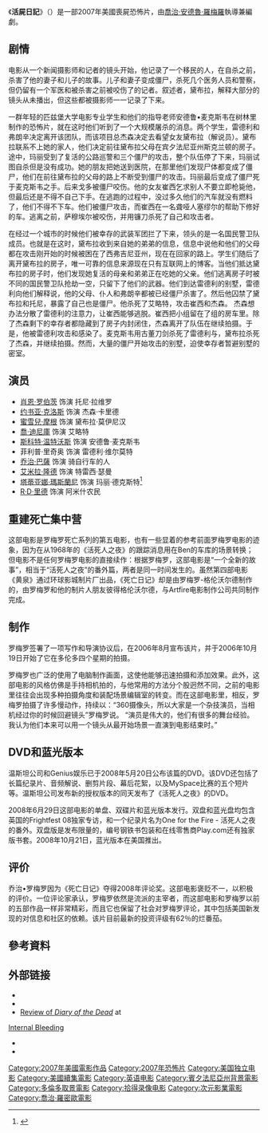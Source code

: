 {{multiple issues|
{{non-free|time=2014-09-01T02:03:22+00:00}}

{{lead section|time=2014-09-05T08:20:53+00:00}}
}}
{{Infobox film
| name           = 死亡日记
| original_name = ''Diary of the Dead'' 
| image          = Diary_of_the_Dead_2007.jpeg
| caption        = 電影海報
| director       = [[喬治·安德魯·羅梅羅|喬治·安德魯·羅梅羅]]
| producer       = 喬治·安德魯·羅梅羅<br>[[彼得·格伦沃尔德|彼得·格伦沃尔德]]
| screenplay     = 喬治·安德魯·羅梅羅
| starring       = {{ubl|[[蜜雪兒·摩根_(演員)|蜜雪兒·摩根]]|[[約書亞·克洛斯|約書亞·克洛斯]]|[[肖恩·罗伯茨|肖恩·罗伯茨]]}}
| music          = 诺曼·奥伦斯坦
| editing        = 迈克尔·多尔蒂
| cinematography = 亞當·斯維卡
| studio         = Artfire Films<br>Romero-Grunwald Productions
| distributor    = [[温斯坦公司|温斯坦公司]]
| released       = {{Film date|2007|9|8|[[多倫多國際影展|多倫多國際影展]]|2008|2|15|美國}}
| runtime        = 92分钟
| country        = {{美国}}
| language       = 英语
| budget         = 200萬美元
| gross          = 530萬美元<ref name="DiaryBOX">{{cite web|url=https://boxofficemojo.com/movies/?id=diaryofthedead.htm|title=Diary of the Dead|publisher=[[Box_Office_Mojo|Box Office Mojo]]|access-date=2009-04-15|archive-date=2018-06-13|archive-url=https://web.archive.org/web/20180613160831/http://www.boxofficemojo.com/movies/?id=diaryofthedead.htm|dead-url=no}}</ref>
}}
《'''活屍日記'''》（{{lang-en|''Diary of the Dead''}}）是一部2007年美國喪屍恐怖片，由[[喬治·安德魯·羅梅羅|喬治·安德魯·羅梅羅]]執導兼編劇。

==剧情==
电影从一个新闻摄影师和记者的镜头开始，他记录了一个移民的人，在自杀之前，杀害了他的妻子和儿子的故事。儿子和妻子变成僵尸，杀死几个医务人员和警察，但仍留有一个军医和被杀害之前被咬伤了的记者。叙述者，黛布拉，解释大部分的镜头从未播出，但这些都被摄影师一一记录了下来。

一群年轻的匹兹堡大学电影专业学生和他们的指导老师安德鲁•麦克斯韦在树林里制作的恐怖片，就在这时他们听到了一个大规模屠杀的消息。两个学生，雷德利和弗朗辛决定离开该团队，而该项目总杰森决定去看望女友黛布拉（解说员）。黛布拉联系不上她的家人，他们决定前往黛布拉父母在宾夕法尼亚州斯克兰顿的房子。途中，玛丽受到了复活的公路巡警和三个僵尸的攻击，整个队伍停了下来，玛丽试图自杀但是没有成功。她的朋友把她送到医院，在那里他们发现尸体都变成了僵尸，他们在前往黛布拉的父母的路上不断受到僵尸的攻击。玛丽最后变成了僵尸死于麦克斯韦之手。后来戈多被僵尸咬伤。他的女友崔西乞求别人不要立即枪毙他，但最后还是不得不自己下手。在逃跑的过程中，没过多久他们的汽车就没有燃料了，他们不得不下车。他们被僵尸攻击，而崔西在一名聋哑人塞缪尔的帮助下修好的车。逃离之前，萨穆埃尔被咬伤，并用镰刀杀死了自己和攻击者。

在经过一个城市的时候他们被幸存的武装军团拦了下来，领头的是一名国民警卫队成员。也就是在这时，黛布拉收到来自她的弟弟的信息，信息中说他和他们的父母都在攻击刚开始的时候被困在了西弗吉尼亚州，现在在回家的路上。学生们随后了离开黛布拉的房子，唯一可靠的信息来源现在只有互联网上的博客。当他们抵达黛布拉的房子时，他们发现她复活的母亲和弟弟正在吃她的父亲。他们逃离房子时被不同的国民警卫队抢劫一空，只留下了他们的武器。他们到达雷德利的别墅，雷德利向他们解释说，他的父母、仆人和弗朗辛都被已经僵尸杀害了。然后他囚禁了黛布拉和托尼，暴露了自己也是僵尸。他杀死了艾略特，攻击崔西和杰森。 杰森想办法分散了雷德利的注意力，让崔西能够逃脱。崔西把小组留在了组的房车里。除了杰森剩下的幸存者都隐藏到了房子内封闭住，杰森离开了队伍在继续拍摄。于是，他被雷德利攻击和感染了。麦克斯韦用古董刀剑杀死了雷德利与，黛布拉杀死了杰森，并继续拍摄。然而，大量的僵尸开始攻击的别墅，迫使幸存者暂避别墅的密室。

==演员== 
{{div col|2}} 
*[[肖恩·罗伯茨|肖恩·罗伯茨]] 饰演 托尼·拉维罗 
*[[约书亚·克洛斯|约书亚·克洛斯]] 饰演 杰森·卡里德
*[[蜜雪兒·摩根_(演員)|蜜雪兒·摩根]] 饰演 黛布拉·莫伊尼汉 
*[[喬·迪尼庫|喬·迪尼庫]] 饰演 艾略特 
*[[斯科特·温特沃斯|斯科特·温特沃斯]] 饰演 安德鲁·麦克斯韦 
*菲利普·里奇奥 饰演 雷德利·维尔莫特 
*[[乔治·巴薩|乔治·巴薩]] 饰演 骑自行车的人 
*[[艾米拉·隆德|艾米拉·隆德]] 饰演 特雷西·瑟曼 
*[[塔蒂亚娜·瑪斯蘭尼|塔蒂亚娜·瑪斯蘭尼]] 饰演 玛丽·德克斯特<ref>{{cite news | first=Jeff | last=DeDekker | url=http://www.canada.com/reginaleaderpost/news/arts_life/story.html?id=537eea96-604b-4adc-bbc5-f6eb293b7daf | title=里贾纳女主角的“Booky”作用 | publisher={{tsl|en|Regina Leader-Post||Regina Leader-Post}} | date=2006-10-21 | accessdate=2006-10-02 | archive-date=2007-12-06 | archive-url=https://web.archive.org/web/20071206111008/http://www.canada.com/reginaleaderpost/news/arts_life/story.html?id=537eea96-604b-4adc-bbc5-f6eb293b7daf | dead-url=no }}</ref> 
*[[R·D·里德|R·D·里德]] 饰演 阿米什农民 
{{div col end}}

==重建死亡集中营==
这部电影是罗梅罗死亡系列的第五电影，也有一些显着的参考前面罗梅罗电影的迹象，因为在从1968年的《活死人之夜》的跟踪消息用在Ben的车库的场景转换；但电影不是任何罗梅罗电影的直接续作：根据罗梅罗，这部电影是“一个全新的故事”，相当于“活死人之夜”的番外篇，两者是同一时间发生的。虽然第四部电影《黄泉》通过环球影城制片厂出品，《死亡日记》却是由罗梅罗-格伦沃尔德制作的，由罗梅罗和他的制片人朋友彼得格伦沃尔德，与Artfire电影制作公司共同制作完成。

==制作== 
罗梅罗签署了一项写作和导演协议后，在2006年8月宣布该片，并于2006年10月19日开始了它在多伦多四个星期的拍摄。 

罗梅罗也广泛的使用了电脑制作画面，这使他能够迅速拍摄和添加效果。此外，这部电影的风格仿佛是手持相机拍的，与他常用的方法分个股迥然不同，之前的电影里往往会出现多种拍摄角度和装配场景编辑室的转变。而在这部电影里，相反，罗梅罗拍摄了许多慢动作，持续以：“360摄像头，所以大家是一个杂技演员，当相机经过你的时候回避镜头”罗梅罗说。 “演员是伟大的，他们有很多的舞台经验。我认为他们本来可以用一个镜头从最开始场景一直演到电影结束时。”

==DVD和蓝光版本==
温斯坦公司和Genius娱乐已于2008年5月20日公布该篇的DVD。该DVD还包括了长篇纪录片、音频解说、删剪片段、幕后花絮，以及MySpace比赛的五个短片等。温斯坦公司发布新的授权版本的同天发布了《活死人之夜》的DVD。 

2008年6月29日这部电影的单盘、双碟片和蓝光版本发行。双盘和蓝光盘均包含英国的Frightfest 08独家专访，和一个纪录片名为One for the Fire - 活死人之夜的番外。双盘版是发布限量的，编号钢铁书包装和在线零售商Play.com还有独家版书套。2008年10月21日，蓝光版本在美国推出。

==评价==
乔治•罗梅罗因为《死亡日记》夺得2008年评论奖。这部电影褒贬不一，以积极的评价。一位评论家承认，罗梅罗依然是流派的主宰者，而这部电影和罗梅罗以前的五部作品一样非常精彩，而且它也保留了社会对罗梅罗评论，其中包括美国新发现的对信息和社区的依赖。该片目前最新的投资评级有62％的烂番茄。

== 參考資料 ==
{{reflist}}

== 外部链接 ==
* {{IMDb title|0848557|死亡日记}}
* {{AllRovi movie|359679|死亡日记}}
* [http://www.internalbleeding.net/2008/07/diary-of-the-dead Review of ''Diary of the Dead''] at
[https://web.archive.org/web/20080704060619/http://www.internalbleeding.net/ Internal Bleeding]
* {{Metacritic film|diary-of-the-dead|死亡日记}}
* {{Rotten Tomatoes|diary-of-the-dead2007|死亡日记}}

{{George A. Romero}}
{{DEFAULTSORT:Diary of the Dead}}
[[Category:2007年美國電影作品|Category:2007年美國電影作品]]
[[Category:2007年恐怖片|Category:2007年恐怖片]]
[[Category:美国独立电影|Category:美国独立电影]]
[[Category:美國續集電影|Category:美國續集電影]]
[[Category:英语电影|Category:英语电影]]
[[Category:賓夕法尼亞州背景電影|Category:賓夕法尼亞州背景電影]]
[[Category:多倫多取景電影|Category:多倫多取景電影]]
[[Category:拾得录像电影|Category:拾得录像电影]]
[[Category:次元影業電影|Category:次元影業電影]]
[[Category:喬治·羅密歐電影|Category:喬治·羅密歐電影]]